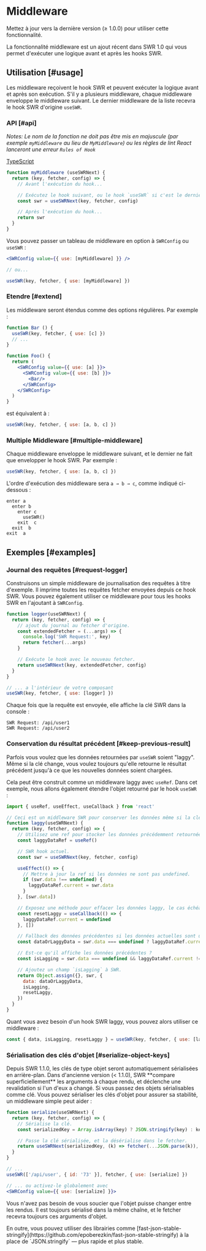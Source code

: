 
# Middleware

<Callout>
  Mettez à jour vers la dernière version (≥ 1.0.0) pour utiliser cette fonctionnalité.
</Callout>

La fonctionnalité middleware est un ajout récent dans SWR 1.0 qui vous permet d'exécuter une logique avant et après les hooks SWR.

## Utilisation [#usage]

Les middleware reçoivent le hook SWR et peuvent exécuter la logique avant et après son exécution. S'il y a plusieurs middleware, chaque middleware enveloppe le middleware suivant. Le dernier middleware de la liste recevra le hook SWR d'origine `useSWR`.

### API [#api]

_Notes: Le nom de la fonction ne doit pas être mis en majuscule (par exemple `myMiddleware` au lieu de `MyMiddleware`) ou les règles de lint React lanceront une erreur `Rules of Hook`_

[TypeScript](https://swr.vercel.app/docs/typescript#middleware-types)

```jsx
function myMiddleware (useSWRNext) {
  return (key, fetcher, config) => {
    // Avant l'exécution du hook...

    // Exécutez le hook suivant, ou le hook `useSWR` si c'est le dernier.
    const swr = useSWRNext(key, fetcher, config)

    // Après l'exécution du hook...
    return swr
  }
}
```

Vous pouvez passer un tableau de middleware en option à `SWRConfig` ou `useSWR` :

```jsx
<SWRConfig value={{ use: [myMiddleware] }} />

// ou...

useSWR(key, fetcher, { use: [myMiddleware] })
```

### Etendre [#extend]

Les middleware seront étendus comme des options régulières. Par exemple :

```jsx
function Bar () {
  useSWR(key, fetcher, { use: [c] })
  // ...
}

function Foo() {
  return (
    <SWRConfig value={{ use: [a] }}>
      <SWRConfig value={{ use: [b] }}>
        <Bar/>
      </SWRConfig>
    </SWRConfig>
  )
}
```

est équivalent à :

```js
useSWR(key, fetcher, { use: [a, b, c] })
```

### Multiple Middleware [#multiple-middleware]

Chaque middleware enveloppe le middleware suivant, et le dernier ne fait que envelopper le hook SWR. Par exemple :

```jsx
useSWR(key, fetcher, { use: [a, b, c] })
```

L'ordre d'exécution des middleware sera `a → b → c`, comme indiqué ci-dessous :

```plaintext
enter a
  enter b
    enter c
      useSWR()
    exit  c
  exit  b
exit  a
```

## Exemples [#examples]

### Journal des requêtes [#request-logger]

Construisons un simple middleware de journalisation des requêtes à titre d'exemple. Il imprime toutes les requêtes fetcher envoyées depuis ce hook SWR. Vous pouvez également utiliser ce middleware pour tous les hooks SWR en l'ajoutant à `SWRConfig`.

```jsx
function logger(useSWRNext) {
  return (key, fetcher, config) => {
    // ajout du journal au fetcher d'origine.
    const extendedFetcher = (...args) => {
      console.log('SWR Request:', key)
      return fetcher(...args)
    }

    // Exécute le hook avec le nouveau fetcher.
    return useSWRNext(key, extendedFetcher, config)
  }
}

// ... a l'intérieur de votre composant
useSWR(key, fetcher, { use: [logger] })
```

Chaque fois que la requête est envoyée, elle affiche la clé SWR dans la console :

```plaintext
SWR Request: /api/user1
SWR Request: /api/user2
```

### Conservation du résultat précédent [#keep-previous-result]

Parfois vous voulez que les données retournées par `useSWR` soient "laggy". Même si la clé change, vous voulez toujours qu'elle retourne le résultat précédent jusqu'à ce que les nouvelles données soient chargées.

Cela peut être construit comme un middleware laggy avec `useRef`. Dans cet exemple, nous allons également étendre l'objet retourné par le hook `useSWR` :

```jsx
import { useRef, useEffect, useCallback } from 'react'

// Ceci est un middleware SWR pour conserver les données même si la clé change.
function laggy(useSWRNext) {
  return (key, fetcher, config) => {
    // Utilisez une ref pour stocker les données précédemment retournées.
    const laggyDataRef = useRef()

    // SWR hook actuel.
    const swr = useSWRNext(key, fetcher, config)

    useEffect(() => {
      // Mettre à jour la ref si les données ne sont pas undefined.
      if (swr.data !== undefined) {
        laggyDataRef.current = swr.data
      }
    }, [swr.data])

    // Exposez une méthode pour effacer les données laggy, le cas échéant.
    const resetLaggy = useCallback(() => {
      laggyDataRef.current = undefined
    }, [])

    // Fallback des données précédentes si les données actuelles sont undefined.
    const dataOrLaggyData = swr.data === undefined ? laggyDataRef.current : swr.data

    // Est-ce qu'il affiche les données précédentes ?
    const isLagging = swr.data === undefined && laggyDataRef.current !== undefined

    // Ajoutez un champ `isLagging` à SWR.
    return Object.assign({}, swr, {
      data: dataOrLaggyData,
      isLagging,
      resetLaggy,
    })
  }
}
```

Quant vous avez besoin d'un hook SWR laggy, vous pouvez alors utiliser ce middleware :

```js
const { data, isLagging, resetLaggy } = useSWR(key, fetcher, { use: [laggy] })
```

### Sérialisation des clés d'objet [#serialize-object-keys]

<Callout>
  Depuis SWR 1.1.0, les clés de type objet seront automatiquement sérialisées en arrière-plan.
</Callout>

<Callout emoji="⚠️">
  Dans d'ancienne version (< 1.1.0), SWR **compare superficiellement** les arguments à chaque rendu, et déclenche une revalidation si l'un d'eux a changé.
  Si vous passez des objets sérialisables comme clé. Vous pouvez sérialiser les clés d'objet pour assurer sa stabilité, un middleware simple peut aider :
</Callout>

```jsx
function serialize(useSWRNext) {
  return (key, fetcher, config) => {
    // Sérialise la clé.
    const serializedKey = Array.isArray(key) ? JSON.stringify(key) : key

    // Passe la clé sérialisée, et la désérialise dans le fetcher.
    return useSWRNext(serializedKey, (k) => fetcher(...JSON.parse(k)), config)
  }
}

// ...
useSWR(['/api/user', { id: '73' }], fetcher, { use: [serialize] })

// ... ou activez-le globalement avec
<SWRConfig value={{ use: [serialize] }}>
```

Vous n'avez pas besoin de vous soucier que l'objet puisse changer entre les rendus. Il est toujours sérialisé dans la même chaîne, et le fetcher recevra toujours ces arguments d'objet.

<Callout>
  En outre, vous pouvez utiliser des librairies comme [fast-json-stable-stringify](https://github.com/epoberezkin/fast-json-stable-stringify) à la place de `JSON.stringify` — plus rapide et plus stable.
</Callout>
